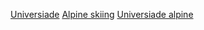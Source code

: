 [[Category:高山滑雪賽事|Universiade]]
[[Category:冬季世界大學運動會比賽項目|Alpine skiing]]
[[Category:綜合運動會滑雪比賽|Universiade alpine]]